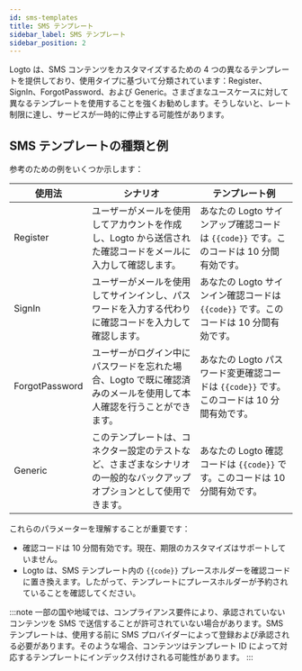 ```yaml
---
id: sms-templates
title: SMS テンプレート
sidebar_label: SMS テンプレート
sidebar_position: 2
---
```


Logto は、SMS コンテンツをカスタマイズするための 4 つの異なるテンプレートを提供しており、使用タイプに基づいて分類されています：Register、SignIn、ForgotPassword、および Generic。さまざまなユースケースに対して異なるテンプレートを使用することを強くお勧めします。そうしないと、レート制限に達し、サービスが一時的に停止する可能性があります。

## SMS テンプレートの種類と例

参考のための例をいくつか示します：

| 使用法         | シナリオ                                                                                                               | テンプレート例                                                                            |
| -------------- | ---------------------------------------------------------------------------------------------------------------------- | ----------------------------------------------------------------------------------------- |
| Register       | ユーザーがメールを使用してアカウントを作成し、Logto から送信された確認コードをメールに入力して確認します。             | あなたの Logto サインアップ確認コードは `{{code}}` です。このコードは 10 分間有効です。   |
| SignIn         | ユーザーがメールを使用してサインインし、パスワードを入力する代わりに確認コードを入力して確認します。                   | あなたの Logto サインイン確認コードは `{{code}}` です。このコードは 10 分間有効です。     |
| ForgotPassword | ユーザーがログイン中にパスワードを忘れた場合、Logto で既に確認済みのメールを使用して本人確認を行うことができます。     | あなたの Logto パスワード変更確認コードは `{{code}}` です。このコードは 10 分間有効です。 |
| Generic        | このテンプレートは、コネクター設定のテストなど、さまざまなシナリオの一般的なバックアップオプションとして使用できます。 | あなたの Logto 確認コードは `{{code}}` です。このコードは 10 分間有効です。               |

これらのパラメーターを理解することが重要です：

- 確認コードは 10 分間有効です。現在、期限のカスタマイズはサポートしていません。
- Logto は、SMS テンプレート内の `{{code}}` プレースホルダーを確認コードに置き換えます。したがって、テンプレートにプレースホルダーが予約されていることを確認してください。

:::note
一部の国や地域では、コンプライアンス要件により、承認されていないコンテンツを SMS で送信することが許可されていない場合があります。SMS テンプレートは、使用する前に SMS プロバイダーによって登録および承認される必要があります。そのような場合、コンテンツはテンプレート ID によって対応するテンプレートにインデックス付けされる可能性があります。
:::
